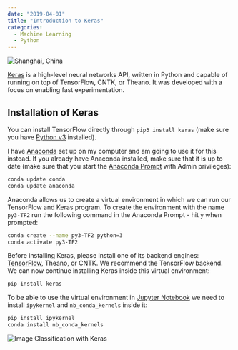 ```yaml
---
date: "2019-04-01"
title: "Introduction to Keras"
categories:
  - Machine Learning
  - Python
---
```


![Shanghai, China](./photo-456tdsfggd_67gfh6dgdf4_d.jpg)

[Keras](https://keras.io) is a high-level neural networks API, written in Python and capable of running on top of TensorFlow, CNTK, or Theano. It was developed with a focus on enabling fast experimentation. 


## Installation of Keras

You can install TensorFlow directly through `pip3 install keras` (make sure you have [Python v3](https://www.python.org/downloads/) installed).

I have [Anaconda](https://docs.anaconda.com/anaconda/install/windows/) set up on my computer and am going to use it for this instead. If you already have Anaconda installed, make sure that it is up to date (make sure that you start the [Anaconda Prompt](https://docs.anaconda.com/anaconda/user-guide/getting-started/#write-a-python-program-using-anaconda-prompt-or-terminal) with Admin privileges):


```bash
conda update conda
conda update anaconda
```


Anaconda allows us to create a virtual environment in which we can run our TensorFlow and Keras program. To create the environment with the name `py3-TF2` run the following command in the Anaconda Prompt - hit `y` when prompted:


```bash
conda create --name py3-TF2 python=3
conda activate py3-TF2
```


Before installing Keras, please install one of its backend engines: [TensorFlow](https://mpolinowski.github.io/introduction-to-tensorflow-2-beta), Theano, or CNTK. We recommend the TensorFlow backend. We can now continue installing Keras inside this virtual environment:


```bash
pip install keras
```


To be able to use the virtual environment in [Jupyter Notebook](https://docs.anaconda.com/anaconda/user-guide/getting-started/#run-python-in-a-jupyter-notebook) we need to install `ipykernel` and `nb_conda_kernels` inside it:


```bash
pip install ipykernel
conda install nb_conda_kernels
```






![Image Classification with Keras](./keras_08.png)